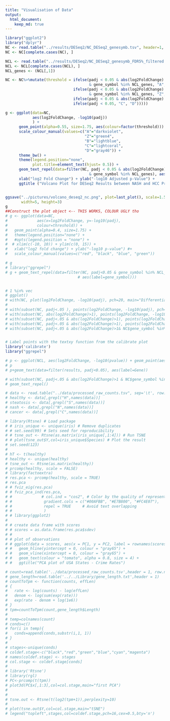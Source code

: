 ```yaml
---
title: "Visualisation of Data"
output:
  html_document:
    keep_md: true
---
```


```r
library("ggplot2")
library("dplyr")
NC <- read.table("../results/DESeq2/NC_DESeq2_genesymb.tsv", header=1, sep='\t')
NC <- NC[complete.cases(NC), ]

NCL <- read.table("../results/DESeq2/NC_DESeq2_genesymb_FDR5%_filtered.tsv", header=1, sep='\t')
NCL <- NCL[complete.cases(NCL), ]
NCL_genes <- (NCL[,1])
```

```r
NC <- NC%>%mutate(threshold = ifelse(padj < 0.05 & abs(log2FoldChange) > 2 
                                     & gene_symbol %in% NCL_genes, "A",
                              ifelse(padj < 0.05 & abs(log2FoldChange) < 2
                                     & gene_symbol %in% NCL_genes, "Z",
                              ifelse(padj < 0.05 & abs(log2FoldChange) > 2, "B",
                              ifelse(padj < 0.05, "C", "D")))))

g <- ggplot(data=NC,
            aes(log2FoldChange, -log10(padj))
            ) +
      geom_point(alpha=0.55, size=1.75, aes(colour=factor(threshold))) + 
      scale_colour_manual(values=c("A"="darkviolet",
                                   "Z"="green4",
                                   "B"="lightblue",
                                   "C"="lightcoral",
                                   "D"="gray46")) +
      theme_bw() + 
      theme(legend.position="none",
            plot.title=element_text(hjust= 0.5)) + 
      geom_text_repel(data=filter(NC, padj < 0.05 & abs(log2FoldChange) > 2 
                                     & gene_symbol %in% NCL_genes), aes(label=gene_symbol)) +
      xlab("log2 Fold Change") + ylab("-log10 Adjusted p-Value") +
      ggtitle ("Volcano Plot for DESeq2 Results between NASH and HCC Progression")


ggsave("../pictures/volcano_deseq2_nc.png", plot=last_plot(), scale=1.5, dpi=450,
       width=5, height=3)
g
##Construct the plot object <-- THIS WORKS, COLOUR UGLY tho 
# g <- ggplot(data=NC,
#             aes(x=log2FoldChange, y=-log10(padj),
#             colour=threshold)) +
#   geom_point(alpha=0.4, size=1.75) +
#   theme(legend.position="none") +
#   #opts(legend.position = "none") +
#  # xlim(c(-10, 10)) + ylim(c(0, 15)) +
#   xlab("log2 fold change") + ylab("-log10 p-value") #+
#   scale_colour_manual(values=c("red", "black", "blue", "green"))

# g
# library("ggrepel")
# g + geom_text_repel(data=filter(NC, padj<0.05 & gene_symbol %in% NCL_genes, 
                                # aes(label=gene_symbol)))



```

```r
# 1 %in% vec
# ggplot()
# with(NC, plot(log2FoldChange, -log10(padj), pch=20, main="Differentially Expressed Genes between NASH and HCC using DESeq2"))
# 
# with(subset(NC, padj<.05 ), points(log2FoldChange, -log10(padj), pch=20, col="red"))
# with(subset(NC, abs(log2FoldChange)>1), points(log2FoldChange, -log10(padj), pch=20, col="orange"))
# with(subset(NC, padj<.05 & abs(log2FoldChange)>1), points(log2FoldChange, -log10(padj), pch=20, col="green"))
# with(subset(NC, padj<.05 & abs(log2FoldChange)>1), points(log2FoldChange, -log10(padj), pch=20, col="green"))
# with(subset(NC, padj<.05 & abs(log2FoldChange)>1& NC$gene_symbol %in% NCL_genes), points(log2FoldChange, -log10(padj), pch=20, col="blue"))


# Label points with the textxy function from the calibrate plot
library('calibrate')
library("ggrepel")

# p <- ggplot(NCL, aes(log2FoldChange, -log10(pvalue)) + geom_point(aes(col=(NCL$padj<0.05))) + scale_color_manual(values=c("red", "black")))
# p
# p+geom_text(data=filter(results, padj<0.05), aes(label=Gene))

# with(subset(NC, padj<.05 & abs(log2FoldChange)>1 & NC$gene_symbol %in% NCL_genes ), textxy(log2FoldChange, -log10(padj), labs=gene_symbol, cex=.75))
# geom_text_repel()

```


```r
# data <- read.table("../data/processed_raw_counts.tsv", sep='\t', row.names = 1, header = TRUE)
# healthy <- data[,grepl("H",names(data))]
# steatosis <- data[,grepl("S",names(data))]
# nash <- data[,grepl("N",names(data))]
# cancer <- data[,grepl("C",names(data))]
```


```r
# library(Rtsne) # Load package
# # iris_unique <- unique(iris) # Remove duplicates
# # set.seed(99) # Sets seed for reproducibility
# # tsne_out <- Rtsne(as.matrix(iris_unique[,1:4])) # Run TSNE
# # plot(tsne_out$Y,col=iris_unique$Species) # Plot the result
# set.seed(123)
# 
# hT <- t(healthy)
# healthy <- unique(healthy)
# tsne_out <- Rtsne(as.matrix(healthy))
# prcomp(healthy, scale = FALSE)
# library(factoextra)
# res.pca <- prcomp(healthy, scale = TRUE)
# res.pca
# # fviz_eig(res.pca)
# # fviz_pca_ind(res.pca,
# #             # col.ind = "cos2", # Color by the quality of representation
# #              gradient.cols = c("#00AFBB", "#E7B800", "#FC4E07"),
# #              repel = TRUE     # Avoid text overlapping
# #              )
# # library(ggplot2)
# 
# # create data frame with scores
# # scores = as.data.frame(res.pca$sdev)
# # 
# # plot of observations
# # ggplot(data = scores, aes(x = PC1, y = PC2, label = rownames(scores))) +
# #   geom_hline(yintercept = 0, colour = "gray65") +
# #   geom_vline(xintercept = 0, colour = "gray65") +
# #   geom_text(colour = "tomato", alpha = 0.8, size = 4) +
# #   ggtitle("PCA plot of USA States - Crime Rates")

```


```r
# count=read.table('../data/processed_raw_counts.tsv',header = 1, row.names = 1)
# gene_length=read.table('../../Library/gene_length.txt',header = 1)
# countToTpm <- function(counts, effLen)
# {
#   rate <- log(counts) - log(effLen)
#   denom <- log(sum(exp(rate)))
#   exp(rate - denom + log(1e6))
# }
# tpm=countToTpm(count,gene_length$Length)
# 
# temp=colnames(count)
# conds=c()
# for(i in temp){
#   conds=append(conds,substr(i,1, 1))
# }
# 
# stages<-unique(conds)
# coldef.stage<-c("black","red","green","blue","cyan","magenta")
# names(coldef.stage) <- stages
# col.stage <- coldef.stage[conds]
# 
# library('Rtsne')
# library(rgl)
# PC<-prcomp(t(tpm))
# plot3d(PC$x[,1:3],col=col.stage,main="first PCA")
# 
# 
# tsne.out <- Rtsne(t(log2(tpm+1)),perplexity=10)
# 
# plot(tsne.out$Y,col=col.stage,main="tSNE")
# legend("topleft",stages,col=coldef.stage,pch=16,cex=0.5,bty='n')
```